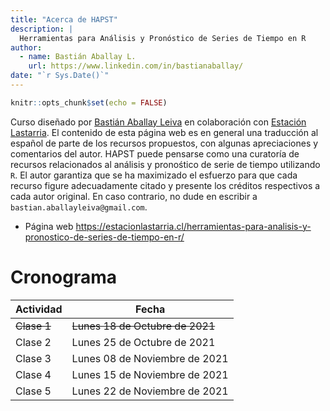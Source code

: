 ```yaml
---
title: "Acerca de HAPST"
description: |
  Herramientas para Análisis y Pronóstico de Series de Tiempo en R
author:
  - name: Bastián Aballay L.
    url: https://www.linkedin.com/in/bastianaballay/
date: "`r Sys.Date()`"
---
```


```r
knitr::opts_chunk$set(echo = FALSE)
```

Curso diseñado por [Bastián Aballay Leiva](https://www.linkedin.com/in/bastianaballay/) en colaboración con [Estación Lastarria](https://estacionlastarria.cl/). El contenido de esta página web
es en general una traducción al español de parte de los recursos propuestos, con 
algunas apreciaciones y comentarios del autor. HAPST puede pensarse como una 
curatoría de recursos relacionados al análisis y pronośtico de  serie de tiempo utilizando `R`.
El autor garantiza que se ha maximizado el esfuerzo para que cada recurso figure
adecuadamente citado y presente los créditos respectivos a cada autor original. 
En caso contrario, no dude en escribir a `bastian.aballayleiva@gmail.com`.

* Página web [https://estacionlastarria.cl/herramientas-para-analisis-y-pronostico-de-series-de-tiempo-en-r/](https://estacionlastarria.cl/herramientas-para-analisis-y-pronostico-de-series-de-tiempo-en-r/)

# Cronograma

| Actividad |      Fecha                      |
| --------- | ------------------------------- |
| ~~Clase 1~~    | ~~Lunes 18 de Octubre de 2021~~     |
| Clase 2   | Lunes 25 de Octubre de 2021     |
| Clase 3   | Lunes 08 de Noviembre de 2021   |
| Clase 4   | Lunes 15 de Noviembre de 2021   |
| Clase 5   | Lunes 22 de Noviembre de 2021   |